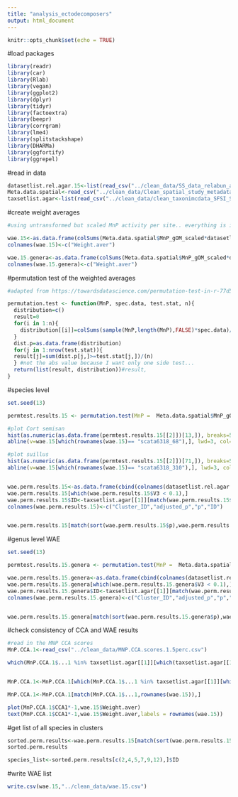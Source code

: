 ```yaml
---
title: "analysis_ectodecomposers"
output: html_document
---
```


```r
knitr::opts_chunk$set(echo = TRUE)
```

#load packages
```r
library(readr)
library(car)
library(Rlab)
library(vegan)
library(ggplot2)
library(dplyr)
library(tidyr)
library(factoextra)
library(beepr)
library(corrgram)
library(lme4)
library(splitstackshape)
library(DHARMa)
library(ggfortify)
library(ggrepel)
```

#read in data
```r
datasetlist.rel.agar.15<-list(read_csv("../clean_data/SS_data_relabun_agar_15_1.5perc.csv"),read_csv("../clean_data/SS_data_relabun_agar_15_5perc.csv"))
Meta.data.spatial<-read_csv("../clean_data/Clean_spatial_study_metadata.csv")
taxsetlist.agar<-list(read_csv("../clean_data/clean_taxonimcdata_SFSI_SS_agar_1.5perc.csv"),read_csv("../clean_data/clean_taxonimcdata_SFSI_SS_agar_5perc.csv"))
```


#create weight averages
```r
#using untransformed but scaled MnP activity per site.. everything is in same rows so can just multiply the matrix

wae.15<-as.data.frame(colSums(Meta.data.spatial$MnP_gOM_scaled*datasetlist.rel.agar.15[[1]])/colSums(datasetlist.rel.agar.15[[1]]))
colnames(wae.15)<-c("Weight.aver")

wae.15.genera<-as.data.frame(colSums(Meta.data.spatial$MnP_gOM_scaled*datasetlist.rel.agar.15[[2]])/colSums(datasetlist.rel.agar.15[[2]]))
colnames(wae.15.genera)<-c("Weight.aver")

```

#permutation test of the weighted averages
```r
#adapted from https://towardsdatascience.com/permutation-test-in-r-77d551a9f891

permutation.test <- function(MnP, spec.data, test.stat, n){
  distribution=c()
  result=0
  for(i in 1:n){
    distribution[[i]]=colSums(sample(MnP,length(MnP),FALSE)*spec.data)/colSums(spec.data)
  }
  dist.p=as.data.frame(distribution)
  for(j in 1:nrow(test.stat)){
  result[j]=sum(dist.p[j,]>=test.stat[j,])/(n)
  } #not the abs value because I want only one side test... 
  return(list(result, distribution))#result,
}
```

#species level
```r
set.seed(13)

permtest.results.15 <- permutation.test(MnP =  Meta.data.spatial$MnP_gOM_scaled, spec.data = datasetlist.rel.agar.15[[1]],test.stat = wae.15, 10000)

#plot Cort semisan
hist(as.numeric(as.data.frame(permtest.results.15[[2]])[13,]), breaks=50, col='grey', main="Permutation Distribution", las=1, xlab='')
abline(v=wae.15[which(rownames(wae.15)== "scata6318_68"),], lwd=3, col="red")

#plot suillus 
hist(as.numeric(as.data.frame(permtest.results.15[[2]])[71,]), breaks=50, col='grey', main="Permutation Distribution", las=1, xlab='')
abline(v=wae.15[which(rownames(wae.15)== "scata6318_310"),], lwd=3, col="red")


wae.perm.results.15<-as.data.frame(cbind(colnames(datasetlist.rel.agar.15[[1]]),p.adjust(permtest.results.15[[1]],method = "fdr",length(permtest.results.15[[1]])),permtest.results.15[[1]]))
wae.perm.results.15[which(wae.perm.results.15$V3 < 0.1),]
wae.perm.results.15$ID<-taxsetlist.agar[[1]][match(wae.perm.results.15$V1,taxsetlist.agar[[1]]$`Cluster ID`),]$Reference
colnames(wae.perm.results.15)<-c("Cluster_ID","adjusted_p","p","ID")


wae.perm.results.15[match(sort(wae.perm.results.15$p),wae.perm.results.15$p),]

```

#genus level WAE
```r
set.seed(13)

permtest.results.15.genera <- permutation.test(MnP =  Meta.data.spatial$MnP_gOM_scaled, spec.data = datasetlist.rel.agar.15[[2]],test.stat = wae.15.genera, 10000)

wae.perm.results.15.genera<-as.data.frame(cbind(colnames(datasetlist.rel.agar.15[[2]]),p.adjust(permtest.results.15.genera[[1]],method = "fdr",length(permtest.results.15.genera[[1]])),permtest.results.15.genera[[1]]))
wae.perm.results.15.genera[which(wae.perm.results.15.genera$V3 < 0.1),]
wae.perm.results.15.genera$ID<-taxsetlist.agar[[1]][match(wae.perm.results.15.genera$V1,taxsetlist.agar[[2]]$`Cluster ID`),]$Reference
colnames(wae.perm.results.15.genera)<-c("Cluster_ID","adjusted_p","p","ID")


wae.perm.results.15.genera[match(sort(wae.perm.results.15.genera$p),wae.perm.results.15.genera$p),]

```


#check consistency of CCA and WAE results 
```r
#read in the MNP CCA scores 
MnP.CCA.1<-read_csv("../clean_data/MNP.CCA.scores.1.5perc.csv")

which(MnP.CCA.1$...1 %in% taxsetlist.agar[[1]][which(taxsetlist.agar[[1]]$Class == "Agaricomycetes"),]$`Cluster ID`) #length139


MnP.CCA.1<-MnP.CCA.1[which(MnP.CCA.1$...1 %in% taxsetlist.agar[[1]][which(taxsetlist.agar[[1]]$Class == "Agaricomycetes"),]$`Cluster ID`),]

MnP.CCA.1<-MnP.CCA.1[match(MnP.CCA.1$...1,rownames(wae.15)),]

plot(MnP.CCA.1$CCA1*-1,wae.15$Weight.aver)
text(MnP.CCA.1$CCA1*-1,wae.15$Weight.aver,labels = rownames(wae.15))
```
#get list of all species in clusters
```r
sorted.perm.results<-wae.perm.results.15[match(sort(wae.perm.results.15$p),wae.perm.results.15$p),]
sorted.perm.results

species_list<-sorted.perm.results[c(2,4,5,7,9,12),]$ID
```

#write WAE list
```r
write.csv(wae.15,"../clean_data/wae.15.csv")
```

